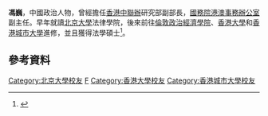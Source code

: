 {{blpsources|time=2015-09-10T09:18:17+00:00}}
{{expand|time=2015-09-10T09:18:17+00:00}}
'''馮巍'''，中國政治人物，曾經擔任[[香港中聯辦|香港中聯辦]]研究部副部長，[[國務院港澳事務辦公室|國務院港澳事務辦公室]]副主任。早年就讀[[北京大學|北京大學]]法律學院，後來前往[[倫敦政治經濟學院|倫敦政治經濟學院]]、[[香港大學|香港大學]]和[[香港城市大學|香港城市大學]]進修，並且獲得法學碩士<ref>{{Cite web |url=http://news.takungpao.com/mainland/zgzq/2014-07/2578763.html |title=國務院港澳辦黨組成員馮巍升任副主任 官至副部 |access-date=2015-09-10 |archive-date=2018-12-29 |archive-url=https://web.archive.org/web/20181229171952/http://news.takungpao.com/mainland/zgzq/2014-07/2578763.html |dead-url=no }}</ref>。

==參考資料==
{{reflist}}
[[Category:北京大學校友|Category:北京大學校友]]
[[Category:倫敦政治經濟學院校友|F]]
[[Category:香港大學校友|Category:香港大學校友]]
[[Category:香港城市大學校友|Category:香港城市大學校友]]